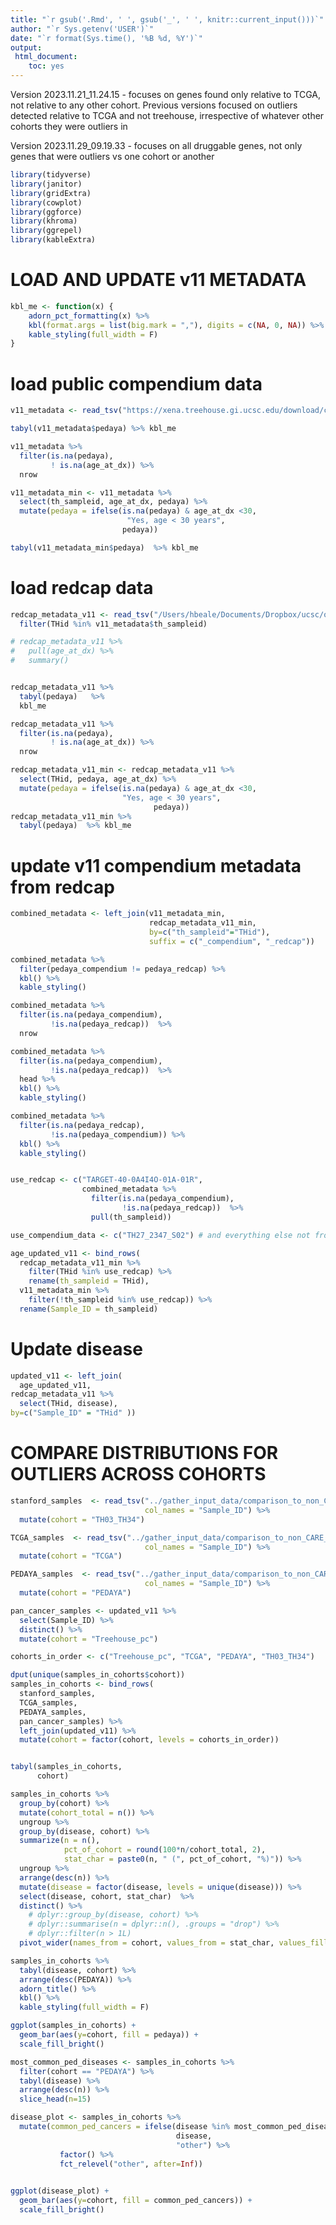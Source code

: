 ```yaml
---
title: "`r gsub('.Rmd', ' ', gsub('_', ' ', knitr::current_input()))`"
author: "`r Sys.getenv('USER')`"
date: "`r format(Sys.time(), '%B %d, %Y')`"
output:
 html_document:
    toc: yes
---
```

  
Version 2023.11.21_11.24.15 - focuses on genes found only relative to TCGA, not relative to any other cohort. Previous versions focused on outliers detected relative to TCGA and not treehouse, irrespective of whatever other cohorts they were outliers in
 
Version 2023.11.29_09.19.33 - focuses on all druggable genes, not only genes that were outliers vs one cohort or another


```r

library(tidyverse)
library(janitor) 
library(gridExtra)
library(cowplot)
library(ggforce)
library(khroma)
library(ggrepel)
library(kableExtra)

```


# LOAD AND UPDATE v11 METADATA

```r

kbl_me <- function(x) {
    adorn_pct_formatting(x) %>% 
    kbl(format.args = list(big.mark = ","), digits = c(NA, 0, NA)) %>%
    kable_styling(full_width = F) 
}

```

# load public compendium data
```r

v11_metadata <- read_tsv("https://xena.treehouse.gi.ucsc.edu/download/clinical_TumorCompendium_v11_PolyA_2020-04-09.tsv.gz")

tabyl(v11_metadata$pedaya) %>% kbl_me

v11_metadata %>%
  filter(is.na(pedaya),
         ! is.na(age_at_dx)) %>%
  nrow

v11_metadata_min <- v11_metadata %>%
  select(th_sampleid, age_at_dx, pedaya) %>%
  mutate(pedaya = ifelse(is.na(pedaya) & age_at_dx <30,
                          "Yes, age < 30 years",
                         pedaya))

tabyl(v11_metadata_min$pedaya)  %>% kbl_me
```
# load redcap data
```r

redcap_metadata_v11 <- read_tsv("/Users/hbeale/Documents/Dropbox/ucsc/operations/redcap/redcap_combined_nonprivate_sample_donor_data_downloaded_via_API.v10.2023-11-09_09.33.56.txt.gz") %>%
  filter(THid %in% v11_metadata$th_sampleid)

# redcap_metadata_v11 %>%
#   pull(age_at_dx) %>%
#   summary()


redcap_metadata_v11 %>%
  tabyl(pedaya)   %>% 
  kbl_me

redcap_metadata_v11 %>%
  filter(is.na(pedaya),
         ! is.na(age_at_dx)) %>%
  nrow

redcap_metadata_v11_min <- redcap_metadata_v11 %>%
  select(THid, pedaya, age_at_dx) %>%
  mutate(pedaya = ifelse(is.na(pedaya) & age_at_dx <30,
                         "Yes, age < 30 years",
                                pedaya))
redcap_metadata_v11_min %>%
  tabyl(pedaya)  %>% kbl_me


```

# update v11 compendium metadata from redcap
```r

combined_metadata <- left_join(v11_metadata_min, 
                               redcap_metadata_v11_min,
                               by=c("th_sampleid"="THid"),
                               suffix = c("_compendium", "_redcap")) 

combined_metadata %>%
  filter(pedaya_compendium != pedaya_redcap) %>%
  kbl() %>%
  kable_styling()

combined_metadata %>%
  filter(is.na(pedaya_compendium),
         !is.na(pedaya_redcap))  %>%
  nrow

combined_metadata %>%
  filter(is.na(pedaya_compendium),
         !is.na(pedaya_redcap))  %>%
  head %>%
  kbl() %>%
  kable_styling()

combined_metadata %>%
  filter(is.na(pedaya_redcap),
         !is.na(pedaya_compendium)) %>%
  kbl() %>%
  kable_styling()


use_redcap <- c("TARGET-40-0A4I4O-01A-01R",
                combined_metadata %>%
                  filter(is.na(pedaya_compendium),
                         !is.na(pedaya_redcap))  %>%
                  pull(th_sampleid))

use_compendium_data <- c("TH27_2347_S02") # and everything else not from redcap

age_updated_v11 <- bind_rows(
  redcap_metadata_v11_min %>%
    filter(THid %in% use_redcap) %>%
    rename(th_sampleid = THid),
  v11_metadata_min %>%
    filter(!th_sampleid %in% use_redcap)) %>%
  rename(Sample_ID = th_sampleid)


```


# Update disease
```r

updated_v11 <- left_join(
  age_updated_v11,
redcap_metadata_v11 %>%
  select(THid, disease),
by=c("Sample_ID" = "THid" ))

```


# COMPARE DISTRIBUTIONS FOR  OUTLIERS ACROSS COHORTS

```r

stanford_samples  <- read_tsv("../gather_input_data/comparison_to_non_CARE_cohorts/data/TH03_TH34_rollup.sample_list.txt",
                              col_names = "Sample_ID") %>%
  mutate(cohort = "TH03_TH34")

TCGA_samples  <- read_tsv("../gather_input_data/comparison_to_non_CARE_cohorts/data/TCGA_rollup.sample_list.txt",
                              col_names = "Sample_ID") %>%
  mutate(cohort = "TCGA")

PEDAYA_samples  <- read_tsv("../gather_input_data/comparison_to_non_CARE_cohorts/data/PEDAYA_rollup.sample_list.txt",
                              col_names = "Sample_ID") %>%
  mutate(cohort = "PEDAYA")

pan_cancer_samples <- updated_v11 %>%
  select(Sample_ID) %>%
  distinct() %>%
  mutate(cohort = "Treehouse_pc")

cohorts_in_order <- c("Treehouse_pc", "TCGA", "PEDAYA", "TH03_TH34")

dput(unique(samples_in_cohorts$cohort))
samples_in_cohorts <- bind_rows(
  stanford_samples,
  TCGA_samples,
  PEDAYA_samples,
  pan_cancer_samples) %>%
  left_join(updated_v11) %>%
  mutate(cohort = factor(cohort, levels = cohorts_in_order))


tabyl(samples_in_cohorts,
      cohort)
```


```r

samples_in_cohorts %>%
  group_by(cohort) %>%
  mutate(cohort_total = n()) %>%
  ungroup %>%
  group_by(disease, cohort) %>%
  summarize(n = n(),
            pct_of_cohort = round(100*n/cohort_total, 2),
            stat_char = paste0(n, " (", pct_of_cohort, "%)")) %>%
  ungroup %>%
  arrange(desc(n)) %>%
  mutate(disease = factor(disease, levels = unique(disease))) %>%
  select(disease, cohort, stat_char)  %>%
  distinct() %>%
    # dplyr::group_by(disease, cohort) %>%
    # dplyr::summarise(n = dplyr::n(), .groups = "drop") %>%
    # dplyr::filter(n > 1L)
  pivot_wider(names_from = cohort, values_from = stat_char, values_fill = "0")


```


```r

samples_in_cohorts %>%
  tabyl(disease, cohort) %>%
  arrange(desc(PEDAYA)) %>%
  adorn_title() %>%
  kbl() %>%
  kable_styling(full_width = F)

```

```r

ggplot(samples_in_cohorts) +
  geom_bar(aes(y=cohort, fill = pedaya)) +
  scale_fill_bright()

```
```r

most_common_ped_diseases <- samples_in_cohorts %>%
  filter(cohort == "PEDAYA") %>%
  tabyl(disease) %>%
  arrange(desc(n)) %>%
  slice_head(n=15)

disease_plot <- samples_in_cohorts %>%
  mutate(common_ped_cancers = ifelse(disease %in% most_common_ped_diseases$disease,
                                     disease,
                                     "other") %>%
           factor() %>%
           fct_relevel("other", after=Inf))
         

ggplot(disease_plot) +
  geom_bar(aes(y=cohort, fill = common_ped_cancers)) +
  scale_fill_bright()

```

